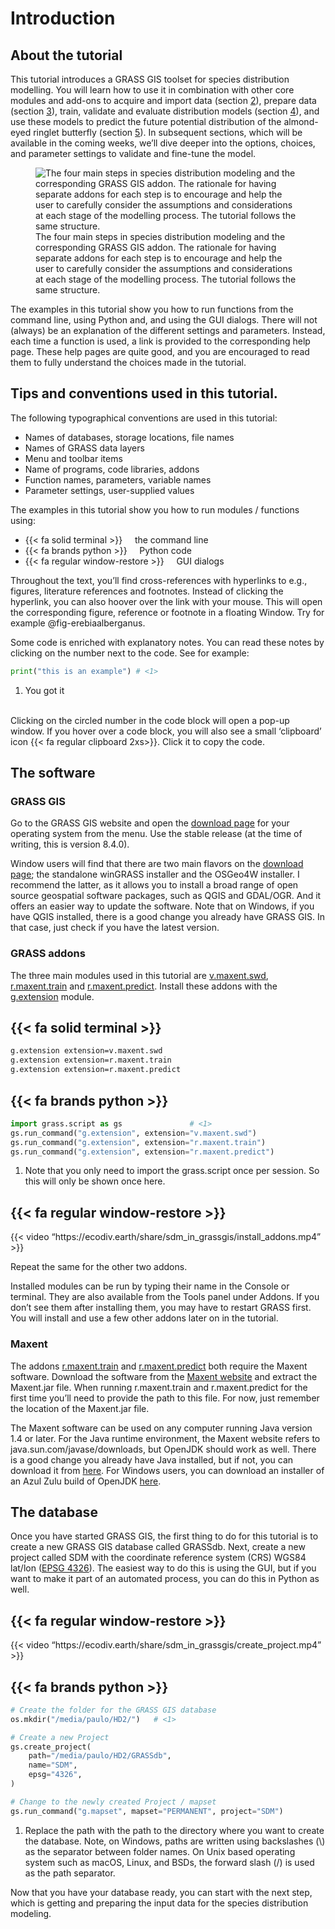 # Introduction {#sec-introduction}

## About the tutorial

This tutorial introduces a GRASS GIS toolset for species distribution modelling. You will learn how to use it in combination with other core modules and add-ons to acquire and import data (section [2](#sec-data)), prepare data (section [3](#sec-dataprep)), train, validate and evaluate distribution models (section [4](#sec-modeltraining)), and use these models to predict the future potential distribution of the almond-eyed ringlet butterfly (section [5](#sec-modelprediction)). In subsequent sections, which will be available in the coming weeks, we’ll dive deeper into the options, choices, and parameter settings to validate and fine-tune the model.

![The four main steps in species distribution modeling and the corresponding GRASS GIS addon. The rationale for having separate addons for each step is to encourage and help the user to carefully consider the assumptions and considerations at each stage of the modelling process. The tutorial follows the same structure.](images/modelling_workflow.png){#fig-modelling_workflow fig-align="left"}

The examples in this tutorial show you how to run functions from the command line, using Python and, and using the GUI dialogs. There will not (always) be an explanation of the different settings and parameters. Instead, each time a function is used, a link is provided to the corresponding help page. These help pages are quite good, and you are encouraged to read them to fully understand the choices made in the tutorial.

::: {.callout-tip collapse="true"}
## Tips and conventions used in this tutorial.

The following typographical conventions are used in this tutorial:

-   [Names of databases, storage locations, file names]{.style-db}
-   [Names of GRASS data layers]{.style-data}
-   [Menu and toolbar items]{.style-menu}
-   [Name of programs, code libraries, addons]{.style-apps}
-   [Function names, parameters, variable names]{.style-function}
-   [Parameter settings, user-supplied values]{.style-parameter}

The examples in this tutorial show you how to run modules / functions using:

-   [{{< fa solid terminal >}}]{.paneltabcolor}     the command line
-   [{{< fa brands python >}}]{.paneltabcolor}     Python code
-   [{{< fa regular window-restore >}}]{.paneltabcolor}     GUI dialogs

Throughout the text, you'll find cross-references with hyperlinks to e.g., figures, literature references and footnotes. Instead of clicking the hyperlink, you can also hoover over the link with your mouse. This will open the corresponding figure, reference or footnote in a floating Window. Try for example @fig-erebiaalberganus.

Some code is enriched with explanatory notes. You can read these notes by clicking on the number next to the code. See for example:

``` python
print("this is an example") # <1>
```

1.  You got it

<br>Clicking on the circled number in the code block will open a pop-up window. If you hover over a code block, you will also see a small 'clipboard' icon {{< fa regular clipboard 2xs>}}. Click it to copy the code.
:::

## The software

### GRASS GIS

Go to the GRASS GIS website and open the [download page](https://grass.osgeo.org/download/) for your operating system from the menu. Use the stable release (at the time of writing, this is version 8.4.0).

Window users will find that there are two main flavors on the [download page](https://grass.osgeo.org/download/windows/); the standalone winGRASS installer and the OSGeo4W installer. I recommend the latter, as it allows you to install a broad range of open source geospatial software packages, such as QGIS and GDAL/OGR. And it offers an easier way to update the software. Note that on Windows, if you have QGIS installed, there is a good change you already have GRASS GIS. In that case, just check if you have the latest version.

### GRASS addons

The three main modules used in this tutorial are [v.maxent.swd](https://grass.osgeo.org/grass-stable/manuals/addons/v.maxent.swd.html), [r.maxent.train](https://grass.osgeo.org/grass-stable/manuals/addons/r.maxent.train.html) and [r.maxent.predict](https://grass.osgeo.org/grass-stable/manuals/addons/r.maxent.predict.html). Install these addons with the [g.extension](https://grass.osgeo.org/grass-stable/manuals/g.extension.html) module.

::: {#exm-Cb1zDqdZuC .hiddendiv}
:::

::: {.panel-tabset group="interface"}
## {{< fa solid terminal >}}

``` bash
g.extension extension=v.maxent.swd
g.extension extension=r.maxent.train
g.extension extension=r.maxent.predict
```

## {{< fa brands python >}}

``` python
import grass.script as gs               # <1>
gs.run_command("g.extension", extension="v.maxent.swd")
gs.run_command("g.extension", extension="r.maxent.train")
gs.run_command("g.extension", extension="r.maxent.predict")
```

1.  Note that you only need to import the [grass.script]{.style-function} once per session. So this will only be shown once here.

## {{< fa regular window-restore >}}

{{< video "https://ecodiv.earth/share/sdm_in_grassgis/install_addons.mp4" >}}

Repeat the same for the other two addons.
:::

Installed modules can be run by typing their name in the Console or terminal. They are also available from the [Tools]{.style-menu} panel under [Addons]{.style-menu}. If you don't see them after installing them, you may have to restart GRASS first. You will install and use a few other addons later on in the tutorial.

### Maxent {#sec-maxentsoftware}

The addons [r.maxent.train](https://grass.osgeo.org/grass-stable/manuals/addons/r.maxent.train.html) and [r.maxent.predict](https://grass.osgeo.org/grass-stable/manuals/addons/r.maxent.predict.html) both require the [Maxent]{.style-apps} software. Download the software from the [Maxent website](https://biodiversityinformatics.amnh.org/open_source/maxent/) and extract the [Maxent.jar]{.style-apps} file. When running [r.maxent.train]{.style-function} and [r.maxent.predict]{.style-function} for the first time you'll need to provide the path to this file. For now, just remember the location of the [Maxent.jar]{.style-apps} file.

The Maxent software can be used on any computer running Java version 1.4 or later. For the Java runtime environment, the Maxent website refers to java.sun.com/javase/downloads, but OpenJDK should work as well. There is a good change you already have Java installed, but if not, you can download it from [here](https://openjdk.org/). For Windows users, you can download an installer of an Azul Zulu build of OpenJDK [here](https://www.azul.com/downloads/#zulu).

## The database {#sec-creatingadatabase}

Once you have started GRASS GIS, the first thing to do for this tutorial is to create a new GRASS GIS database called [GRASSdb]{.style-db}. Next, create a new project called [SDM]{.style-db} with the coordinate reference system (CRS) [WGS84 lat/lon]{.style-parameter} ([EPSG 4326](https://epsg.io/4326)). The easiest way to do this is using the GUI, but if you want to make it part of an automated process, you can do this in Python as well.

::: {#exm-2vSeGTk3HW .hiddendiv}
:::

::: panel-tabset
## {{< fa regular window-restore >}}

{{< video "https://ecodiv.earth/share/sdm_in_grassgis/create_project.mp4" >}}

## {{< fa brands python >}}

``` python
# Create the folder for the GRASS GIS database
os.mkdir("/media/paulo/HD2/")   # <1>

# Create a new Project
gs.create_project(
    path="/media/paulo/HD2/GRASSdb",
    name="SDM",
    epsg="4326",
)

# Change to the newly created Project / mapset
gs.run_command("g.mapset", mapset="PERMANENT", project="SDM")
```

1.  Replace the path with the path to the directory where you want to create the database. Note, on Windows, paths are written using backslashes (\\) as the separator between folder names. On Unix based operating system such as macOS, Linux, and BSDs, the forward slash (/) is used as the path separator.
:::

Now that you have your database ready, you can start with the next step, which is getting and preparing the input data for the species distribution modeling.

